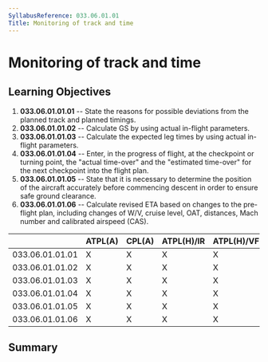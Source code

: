 ```yaml
---
SyllabusReference: 033.06.01.01
Title: Monitoring of track and time
---
```


# Monitoring of track and time

## Learning Objectives

1.  **033.06.01.01.01** -- State the reasons for possible deviations from the
    planned track and planned timings.
2.  **033.06.01.01.02** -- Calculate GS by using actual in-flight parameters.
3.  **033.06.01.01.03** -- Calculate the expected leg times by using actual
    in-flight parameters.
4.  **033.06.01.01.04** -- Enter, in the progress of flight, at the checkpoint
    or turning point, the "actual time-over" and the "estimated time-over" for
    the next checkpoint into the flight plan.
5.  **033.06.01.01.05** -- State that it is necessary to determine the position
    of the aircraft accurately before commencing descent in order to ensure safe
    ground clearance.
6.  **033.06.01.01.06** -- Calculate revised ETA based on changes to the
    pre-flight plan, including changes of W/V, cruise level, OAT, distances,
    Mach number and calibrated airspeed (CAS).

|                 | ATPL(A) | CPL(A) | ATPL(H)/IR | ATPL(H)/VFR | CPL(H) | IR  | CBIR(A) |
| --------------- | ------- | ------ | ---------- | ----------- | ------ | --- | ------- |
| 033.06.01.01.01 | X       | X      | X          | X           | X      | X   |         |
| 033.06.01.01.02 | X       | X      | X          | X           | X      | X   |         |
| 033.06.01.01.03 | X       | X      | X          | X           | X      | X   |         |
| 033.06.01.01.04 | X       | X      | X          | X           | X      |     |         |
| 033.06.01.01.05 | X       | X      | X          | X           | X      |     |         |
| 033.06.01.01.06 | X       | X      | X          | X           | X      |     |         |

## Summary
